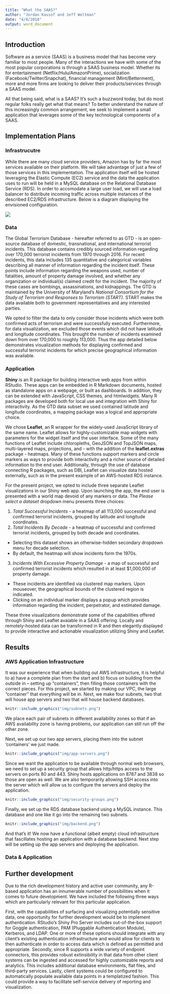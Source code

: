 ```yaml
---
title: "What the SAAS?"
author: "Jordan Kassof and Jeff Weltman"
date: "4/8/2018"
output: word_document
---
```


## Introduction

Software as a service (SAAS) is a business model that has become very familiar to most people. Many of the interactions we have with some of the most popular corporations is through a SAAS business model. Whether its for entertainment (Netflix/Hulu/AmazonPrime), socialization (Facebook/Twitter/Snapchat), financial management (Mint/Betterment), more and more firms are looking to deliver their products/services through a SAAS model.

All that being said, what is a SAAS? It's such a buzzword today, but do most regular folks really get what that means? To better understand the nature of this increasingly common arrangement, we seek to implement a small application that leverages some of the key technological components of a SAAS.

## Implementation Plans

### Infrastrucutre

While there are many cloud service providers, Amazon has by far the most services available on their platform. We will take advantage of just a few of those services in this implementation. The application itself will be hosted leveraging the Elastic Compute (EC2) service and the data the application uses to run will be held in a MySQL database on the Relational Database Service (RDS). In order to accomodate a large user load, we will use a load balancer to distribute incoming traffic across multiple instances of the described EC2/RDS infrastructure. Below is a diagram displaying the envisioned configuration.

![](./img/diag.png)


### Data

The Global Terrorism Database - hereafter referred to as GTD - is an open-source database of domestic, transnational, and international terrorist incidents. This database contains credibly sourced information regarding over 170,000 terrorist incidents from 1970 through 2016. For recent incidents, this data includes 135 quantitative and categorical variables describing all manner of information regarding the incident itself. These points include information regarding the weapons used, number of fatalities, amount of property damage involved, and whether any organization or individual(s) claimed credit for the incident. The majority of these cases are bombings, assassinations, and kidnappings. The GTD is maintained by the University of Maryland's *National Consortium for the Study of Terrorism and Responses to Terrorism (START).* START makes the data available both to government representatives and any interested parties.

We opted to filter the data to only consider those incidents which were both confirmed acts of terrorism and were successfully executed. Furthermore, for data visualization, we excluded those events which did not have latitude and longitude coordinates. This brought the number of incidents examined down from over 170,000 to roughly 113,000. Thus the app detailed below demonstrates visualization methods for displaying confirmed and successful terrorist incidents for which precise geographical information was available.

### Application

**Shiny** is an R package for building interactive web apps from within RStudio. These apps can be embedded in R Markdown documents, hosted as standalone apps on a webpage, or built as dashboards. In addition, they can be extended with JavaScript, CSS themes, and htmlwidgets. Many R packages are developed both for local use and integration with Shiny for interactivity. As the GTD data subset we used contained latitude and longitude coordinates, a mapping package was a logical and appropriate choice. 

We chose **Leaflet**, an R wrapper for the widely-used JavaScript library of the same name. Leaflet allows for highly-customizable map widgets with parameters for the widget itself and the user interface. Some of the many functions of Leaflet include chloropleths, GeoJSON and TopJSON maps, multi-layered maps, projections, and - with the addition of the **leaflet.extras** package - heatmaps. Many of these functions support markers and circle markers as ways to provide both interactivity and a richer source of detailed information to the end user. Additionally, through the use of database connecting R packages, such as DBI, Leaflet can visualize data hosted externally, such as in the present example of an AWS-hosted RDS instance.

For the present project, we opted to include three separate Leaflet visualizations in our Shiny web app. Upon launching the app, the end user is presented with a world map devoid of any markers or data. The *Please select a dataset* dropdown menu presents three choices:

1. *Total Successful Incidents* - a heatmap of all 113,000 successful and confirmed terrorist incidents, grouped by latitude and longitude coordinates.
2. *Total Incidents By Decade* - a heatmap of successful and confirmed terrorist incidents, grouped by both decade and coordinates. 
  + Selecting this dataset shows an otherwise-hidden secondary dropdown menu for decade selection.
  + By default, the heatmap will show incidents form the 1970s.
3. *Incidents With Excessive Property Damage* - a map of successful and confirmed terrorist incidents which resulted in at least $1,000,000 of property damage.
  + These incidents are identified via clustered map markers. Upon mouseover, the geographical bounds of the clustered region is indicated.
  + Clicking on an individual marker displays a popup which provides information regarding the incident, perpetrator, and estimated damage.

These three visualizations demonstrate some of the capabilities offered through Shiny and Leaflet avaiable in a SAAS offering. Locally and remotely-hosted data can be transformed in R and then elegantly displayed to provide interactive and actionable visualization utilizing Shiny and Leaflet.

## Results

### AWS Application Infrastructure

It was our experience that when building out AWS infrastructure, it is helpful to a) have a complete plan from the start and b) focus on building from the outside in -- setting up "containers", then filling those containers with the correct pieces. For this project, we started by making our VPC, the large "container" that everything will be in. Next, we make four subnets, two that will house app servers and two that will house backend databases. 

```r
knitr::include_graphics("img/subnets.png")
```

We place each pair of subnets in different availability zones so that if an AWS availability zone is having problems, our application can still run off the other zone.

Next, we set up our two app servers, placing them into the subnet 'containers' we just made.

```r
knitr::include_graphics("img/app-servers.png")
```

Since we want the application to be available through normal web browsers, we need to set up a security group that allows http/https access to the servers on ports 80 and 443. Shiny hosts applications on 8787 and 3838 so those are open as well. We are also temporarily allowing SSH access into the server which will allow us to configure the servers and deploy the application.

```r
knitr::include_graphics("img/security-groups.png")
```

Finally, we set up the RDS database backend using a MySQL instance. This database and one like it go into the remaining two subnets.

```r
knitr::include_graphics("img/backend.png")
```

And that's it! We now have a functional (albeit empty) cloud infrastructure that fascillates hosting an application with a database backend. Next step will be setting up the app servers and deploying the application.

### Data & Application



## Further development

Due to the rich development history and active user community, any R-based application has an innumerable number of possibilities when it comes to future development. We have included the following three ways which are particularly relevant for this particular application.

First, with the capabilities of surfacing and visualizing potentially sensitive data, one opportunity for further development would be to implement authentication. RStudio's Shiny Pro Server includes out-of-the-box support for Goggle authentication, PAM (Pluggable Authentication Module), Kerberos, and LDAP. One or more of these options should integrate with any client's existing authentication infrastructure and would allow for clients to then authenticate in order to access data which is defined as permitted and appropriate. Secondly, since R supports a wide variety of endpoint connectors, this provides robust extinsibility in that data from other client systems can be ingested and accessed for highly customizable reports and analytics. This includes additional database environments, flat files, and third-party services. Lastly, client systems could be configured to automatically populate available data points in a templatized fashion. This could provide a way to facilitate self-service delivery of reporting and visualization.

